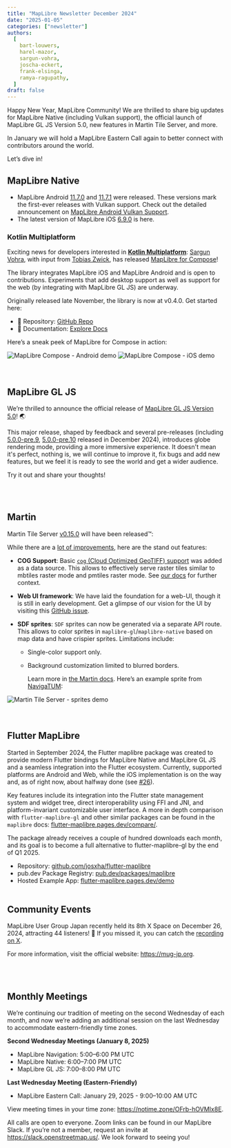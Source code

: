 ```yaml
---
title: "MapLibre Newsletter December 2024"
date: "2025-01-05"
categories: ["newsletter"]
authors:
  [
    bart-louwers,
    harel-mazor,
    sargun-vohra,
    joscha-eckert,
    frank-elsinga,
    ramya-ragupathy,
  ]
draft: false
---
```



Happy New Year, MapLibre Community! We are thrilled to share big updates for MapLibre Native (including Vulkan support), the official launch of MapLibre GL JS Version 5.0, new features in Martin Tile Server, and more.

In January we will hold a MapLibre Eastern Call again to better connect with contributors around the world.

Let’s dive in!

## MapLibre Native

- MapLibre Android [11.7.0](https://github.com/maplibre/maplibre-native/releases/tag/android-v11.7.0) and [11.7.1](https://github.com/maplibre/maplibre-native/releases/tag/android-v11.7.1) were released. These versions mark the first-ever releases with Vulkan support. Check out the detailed announcement on [MapLibre Android Vulkan Support](https://maplibre.org/news/2024-12-12-maplibre-android-vulkan/).
- The latest version of MapLibre iOS [6.9.0](https://github.com/maplibre/maplibre-native/releases/tag/ios-v6.9.0) is here.

### Kotlin Multiplatform

Exciting news for developers interested in [**Kotlin Multiplatform**](https://kotlinlang.org/docs/multiplatform.html): [Sargun Vohra](https://github.com/sargunv), with input from [Tobias Zwick](https://github.com/westnordost), has released [MapLibre for Compose](https://github.com/maplibre/maplibre-compose#maplibre-for-compose)!

The library integrates MapLibre iOS and MapLibre Android and is open to contributions. Experiments that add desktop support as well as support for the web (by integrating with MapLibre GL JS) are underway.

Originally released late November, the library is now at v0.4.0. Get started here:

- 📂 Repository: [GitHub Repo](https://github.com/maplibre/maplibre-compose)
- 📖 Documentation: [Explore Docs](https://maplibre.org/maplibre-compose/)

Here’s a sneak peek of MapLibre for Compose in action:

<div
  style={{
    display: "flex",
    justifyContent: "center",
    alignItems: "center",
    gap: "20px",
  }}
>
  <Image
    src={maplibre_compose_android}
    style={{
      maxWidth: "200px",
      width: "100%",
      height: "auto",
      display: "inline-block",
    }}
    alt="MapLibre Compose - Android demo"
  />
  <Image
    src={maplibre_compose_ios}
    style={{
      maxWidth: "200px",
      width: "100%",
      height: "auto",
      display: "inline-block",
    }}
    alt="MapLibre Compose - iOS demo"
  />
</div>
<br></br>

## MapLibre GL JS

We’re thrilled to announce the official release of [MapLibre GL JS Version 5.0](https://github.com/maplibre/maplibre-gl-js/releases/tag/v5.0.0)! 🌏

This major release, shaped by feedback and several pre-releases (including [5.0.0-pre.9](https://github.com/maplibre/maplibre-gl-js/releases/tag/v5.0.0-pre.9), [5.0.0-pre.10](https://github.com/maplibre/maplibre-gl-js/releases/tag/v5.0.0-pre.10) released in December 2024), introduces globe rendering mode, providing a more immersive experience.
It doesn't mean it's perfect, nothing is, we will continue to improve it, fix bugs and add new features, but we feel it is ready to see the world and get a wider audience.

Try it out and share your thoughts!

<br></br>

## Martin

Martin Tile Server [v0.15.0](https://github.com/maplibre/martin/issues/1632) will have been released™:

While there are a [lot of improvements](https://github.com/maplibre/martin/releases/tag/v0.15.0), here are the stand out features:

- **COG Support**: Basic [`cog` (Cloud Optimized GeoTIFF) support](https://maplibre.org/martin/sources-cog-files.html) was added as a data source. This allows to effectively serve raster tiles similar to mbtiles raster mode and pmtiles raster mode. See [our docs](https://maplibre.org/martin/sources-cog-files.html) for further context.
- **Web UI framework**: We have laid the foundation for a web-UI, though it is still in early development. Get a glimpse of our vision for the UI by visiting this [GitHub issue](https://github.com/maplibre/martin/issues/1120).
- **SDF sprites**: `SDF` sprites can now be generated via a separate API route. This allows to color sprites in `maplibre-gl`/`maplibre-native` based on map data and have crispier sprites.
  Limitations include:

  - Single-color support only.
  - Background customization limited to blurred borders.

    Learn more in [the Martin docs](https://maplibre.org/martin/sources-sprites.html). Here’s an example sprite from [NavigaTUM](https://nav.tum.de):

<div style={{ display: "flex", justifyContent: "center" }}>
  <Image
    src={martin_sdf}
    style={{
      maxWidth: "600px",
      width: "100%",
      height: "auto",
      display: "inline-block",
    }}
    alt="Martin Tile Server - sprites demo"
  />
</div>
<br></br>

## Flutter MapLibre

Started in September 2024, the Flutter maplibre package was created to provide modern Flutter bindings for MapLibre Native and MapLibre GL JS and a seamless integration into the Flutter ecosystem. Currently, supported platforms are Android and Web, while the iOS implementation is on the way and, as of right now, about halfway done (see [#26](https://github.com/josxha/flutter-maplibre/issues/26)).

Key features include its integration into the Flutter state management system and widget tree, direct interoperability using FFI and JNI, and platform-invariant customizable user interface. A more in depth comparison with `flutter-maplibre-gl` and other similar packages can be found in the `maplibre` docs: [flutter-maplibre.pages.dev/compare/](https://flutter-maplibre.pages.dev/compare/).

The package already receives a couple of hundred downloads each month, and its goal is to become a full alternative to flutter-maplibre-gl by the end of Q1 2025.

- Repository: [github.com/josxha/flutter-maplibre](https://github.com/josxha/flutter-maplibre)
- pub.dev Package Registry: [pub.dev/packages/maplibre](https://pub.dev/packages/maplibre)
- Hosted Example App: [flutter-maplibre.pages.dev/demo](https://flutter-maplibre.pages.dev/demo/)
  <br></br>

## Community Events

MapLibre User Group Japan recently held its 8th X Space on December 26, 2024, attracting 44 listeners! 🎉 If you missed it, you can catch the [recording on X](https://x.com/i/spaces/1vOGwroapBmKB).

For more information, visit the official website: https://mug-jp.org.

<br></br>

## Monthly Meetings

We’re continuing our tradition of meeting on the second Wednesday of each month, and now we’re adding an additional session on the last Wednesday to accommodate eastern-friendly time zones.

**Second Wednesday Meetings (January 8, 2025)**

- MapLibre Navigation: 5:00–6:00 PM UTC
- MapLibre Native: 6:00–7:00 PM UTC
- MapLibre GL JS: 7:00–8:00 PM UTC

**Last Wednesday Meeting (Eastern-Friendly)**

- MapLibre Eastern Call: January 29, 2025 - 9:00–10:00 AM UTC

View meeting times in your time zone: https://notime.zone/OFrb-hOVMIx8E.

All calls are open to everyone. Zoom links can be found in our MapLibre Slack. If you’re not a member, request an invite at https://slack.openstreetmap.us/. We look forward to seeing you!
